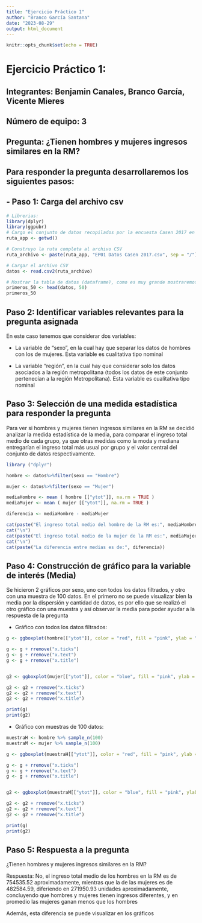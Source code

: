 ```yaml
---
title: "Ejercicio Práctico 1"
author: "Branco García Santana"
date: "2023-08-29"
output: html_document
---
```


```r
knitr::opts_chunk$set(echo = TRUE)
```

# Ejercicio Práctico 1:

## Integrantes: Benjamin Canales, Branco García, Vicente Mieres

## Número de equipo: 3

## Pregunta: ¿Tienen hombres y mujeres ingresos similares en la RM?

## Para responder la pregunta desarrollaremos los siguientes pasos:

## - Paso 1: Carga del archivo csv

```r
# Librerias: 
library(dplyr)
library(ggpubr)
# Cargo el conjunto de datos recopilados por la encuesta Casen 2017 en la Región Metropolitana
ruta_app <- getwd()

# Construyo la ruta completa al archivo CSV
ruta_archivo <- paste(ruta_app, "EP01 Datos Casen 2017.csv", sep = "/")

# Cargar el archivo CSV
datos <- read.csv2(ruta_archivo)

# Mostrar la tabla de datos (dataframe), como es muy grande mostraremos los primeros 50
primeros_50 <- head(datos, 50)
primeros_50
```


## Paso 2: Identificar variables relevantes para la pregunta asignada

En este caso tenemos que considerar dos variables:

- La variable de "sexo", en la cual hay que separar los datos de hombres con los de mujeres. Esta variable es cualitativa tipo nominal

- La variable "región", en la cual hay que considerar solo los datos asociados a la región metropolitana (todos los datos de este conjunto pertenecían a la región Metropolitana). Esta variable es cualitativa tipo nominal


## Paso 3: Selección de una medida estadística para responder la pregunta

Para ver si hombres y mujeres tienen ingresos similares en la RM se decidió analizar la medida estadística de la media, para comparar el ingreso total medio de cada grupo, ya que otras medidas como la moda y mediana entregarían el ingreso total más usual por grupo y el valor central del conjunto de datos respectivamente.

```r
library ("dplyr")

hombre <- datos%>%filter(sexo == "Hombre")

mujer <- datos%>%filter(sexo == "Mujer")

mediaHombre <- mean ( hombre [["ytot"]], na.rm = TRUE )
mediaMujer <- mean ( mujer [["ytot"]], na.rm = TRUE )

diferencia <- mediaHombre - mediaMujer

cat(paste("El ingreso total medio del hombre de la RM es:", mediaHombre))
cat("\n")
cat(paste("El ingreso total medio de la mujer de la RM es:", mediaMujer))
cat("\n")
cat(paste("La diferencia entre medias es de:", diferencia))
```

## Paso 4: Construcción de gráfico para la variable de interés (Media)

Se hicieron 2 gráficos por sexo, uno con todos los datos filtrados, y otro con una muestra de 100 datos. En el primero no se puede visualizar bien la media por la dispersión y cantidad de datos, es por ello que se realizó el otro gráfico con una muestra y así observar la media para poder ayudar a la respuesta de la pregunta 

- Gráfico con todos los datos filtrados:

```r
g <- ggboxplot(hombre[["ytot"]], color = "red", fill = "pink", ylab = "Ingresos Hombre")

g <- g + rremove("x.ticks")
g <- g + rremove("x.text")
g <- g + rremove("x.title")


g2 <- ggboxplot(mujer[["ytot"]], color = "blue", fill = "pink", ylab = "Ingresos Mujer")

g2 <- g2 + rremove("x.ticks")
g2 <- g2 + rremove("x.text")
g2 <- g2 + rremove("x.title")

print(g)
print(g2)
```


- Gráfico con muestras de 100 datos:

```r
muestraH <- hombre %>% sample_n(100)
muestraM <- mujer %>% sample_n(100)

g <- ggboxplot(muestraH[["ytot"]], color = "red", fill = "pink", ylab = "Ingresos Hombre")

g <- g + rremove("x.ticks")
g <- g + rremove("x.text")
g <- g + rremove("x.title")


g2 <- ggboxplot(muestraM[["ytot"]], color = "blue", fill = "pink", ylab = "Ingresos Mujer")

g2 <- g2 + rremove("x.ticks")
g2 <- g2 + rremove("x.text")
g2 <- g2 + rremove("x.title")

print(g)
print(g2)
```

## Paso 5: Respuesta a la pregunta

¿Tienen hombres y mujeres ingresos similares en la RM?

Respuesta: No, el ingreso total medio de los hombres en la RM es de 754535.52 aproximadamente, mientras que la de las mujeres es de 482584.59, diferiendo en 271950.93 unidades aproximadamente, concluyendo que hombres y mujeres tienen ingresos diferentes, y en promedio las mujeres ganan menos que los hombres

Además, esta diferencia se puede visualizar en los gráficos

